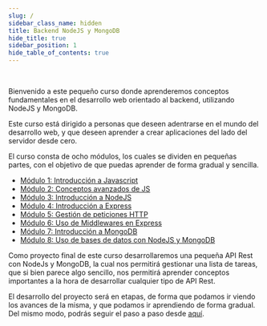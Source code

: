 ```yaml
---
slug: /
sidebar_class_name: hidden
title: Backend NodeJS y MongoDB
hide_title: true
sidebar_position: 1
hide_table_of_contents: true
---
```


<HomePageFeatures />

<br />

Bienvenido a este pequeño curso donde aprenderemos conceptos fundamentales en el desarrollo web orientado al backend, utilizando NodeJS y MongoDB.

Este curso está dirigido a personas que deseen adentrarse en el mundo del desarrollo web, y que deseen aprender a crear aplicaciones del lado del servidor desde cero.

El curso consta de ocho módulos, los cuales se dividen en pequeñas partes, con el objetivo de que puedas aprender de forma gradual y sencilla.

- [Módulo 1: Introducción a Javascript](/category/modulo-01)
- [Módulo 2: Conceptos avanzados de JS](/category/modulo-02)
- [Módulo 3: Introducción a NodeJS](/category/modulo-03)
- [Módulo 4: Introducción a Express](/category/modulo-04)
- [Módulo 5: Gestión de peticiones HTTP](/category/modulo-05)
- [Módulo 6: Uso de Middlewares en Express](/category/modulo-06)
- [Módulo 7: Introducción a MongoDB](/category/modulo-07)
- [Módulo 8: Uso de bases de datos con NodeJS y MongoDB](/category/modulo-08)

Como proyecto final de este curso desarrollaremos una pequeña API Rest con NodeJs y MongoDB, la cual nos permitirá gestionar una lista de tareas, que si bien parece algo sencillo, nos permitirá aprender conceptos importantes a la hora de desarrollar cualquier tipo de API Rest.

El desarrollo del proyecto será en etapas, de forma que podamos ir viendo los avances de la misma, y que podamos ir aprendiendo de forma gradual. Del mismo modo, podrás seguir el paso a paso desde [aquí](/category/final-project).
